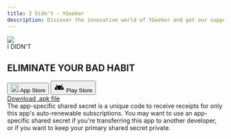 ```yaml
---
title: I Didn't - YGeeker
description: Discover the innovative world of YGeeker and get our support.
---
```



<section className="flex min-h-[70vh] sm:min-h-[50vh] flex-col items-center justify-center px-3 sm:px-0">
	<div className="flex h-28 w-28 items-center justify-center rounded-xl bg-blue-600 overflow-hidden">
		<img className="w-full" src="/image/product/ididnt.png" />
    </div>
    <span className="mt-2 text-xl font-bold text-slate-600">I DIDN'T</span>
    <h1 className="mt-8 text-center text-4xl font-bold text-slate-500 sm:text-6xl font-koulen">
    	<span className="text-green-600">ELIMINATE</span>
    	YOUR BAD HABIT
    </h1>
    <div className="mt-8 flex space-x-4">
		<Link href="https://apps.apple.com/app/i-didn-t-not-a-habit-tracker/id6451407976?l=en-GB">
			<button className="flex space-x-2 rounded-full bg-gray-200 px-6 py-2 text-black hover:bg-gray-400">
				<img height="19" width="19" src="/icon/apple.svg" />
				App Store
			</button>
		</Link>
		<Link href="https://apps.apple.com/app/i-didn-t-not-a-habit-tracker/id6451407976?l=en-GB">
			<button className="flex space-x-2 rounded-full bg-gray-200 px-6 py-2 text-black hover:bg-gray-400">
				<svg
					xmlns="http://www.w3.org/2000/svg"
					height="24"
					viewBox="0 -960 960 960"
					width="24"
				>
					<path d="M40-240q9-107 65.5-197T256-580l-74-128q-6-9-3-19t13-15q8-5 18-2t16 12l74 128q86-36 180-36t180 36l74-128q6-9 16-12t18 2q10 5 13 15t-3 19l-74 128q94 53 150.5 143T920-240H40Zm240-110q21 0 35.5-14.5T330-400q0-21-14.5-35.5T280-450q-21 0-35.5 14.5T230-400q0 21 14.5 35.5T280-350Zm400 0q21 0 35.5-14.5T730-400q0-21-14.5-35.5T680-450q-21 0-35.5 14.5T630-400q0 21 14.5 35.5T680-350Z" />
				</svg>
				Play Store
			</button>
		</Link>
    </div>
    <div className="mt-4 py-2">
		<a target="_blank" href="https://ididnt.maneg.life/" rel="noopener noreferrer" className="text-blue-500 hover:underline">
			Download .apk file
		</a>
    </div>

</section>

<section className="flex justify-center bg-blue-400 p-12 text-white">
	<div className="max-w-[900px] text-center">
		<div className="text-lg">
			The app-specific shared secret is a unique code to receive receipts
			for only this app's auto-renewable subscriptions. You may want to
			use an app-specific shared secret if you're transferring this app to
			another developer, or if you want to keep your primary shared secret
			private.
		</div>
	</div>
</section>
